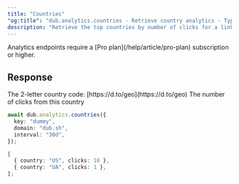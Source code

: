 ```yaml
---
title: "Countries"
"og:title": "dub.analytics.countries - Retrieve country analytics - TypeScript SDK"
description: "Retrieve the top countries by number of clicks for a link, a domain, or the authenticated workspace."
---
```



<Note>
  Analytics endpoints require a [Pro plan](/help/article/pro-plan) subscription
  or higher.
</Note>

<AnalyticsArguments />

## Response

<ResponseField name="country" type="string" required>
  The 2-letter country code: [https://d.to/geo](https://d.to/geo)
</ResponseField>

<ResponseField name="clicks" type="number" required>
  The number of clicks from this country
</ResponseField>

<RequestExample>

```typescript
await dub.analytics.countries({
  key: "dummy",
  domain: "dub.sh",
  interval: "30d",
});
```

</RequestExample>

<ResponseExample>

```typescript
[
  { country: "US", clicks: 18 },
  { country: "UA", clicks: 1 },
];
```

</ResponseExample>
